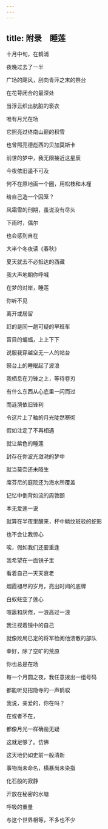 ```yaml
---
---
---
```

title: 附录　睡莲
---




十月中旬，在鹤浦

夜晚过去了一半

广场的飓风，刮向青萍之末的祭台

在花萼闭合的最深处

当浮云织出肮脏的亵衣

唯有月光在场

它照亮过终南山巅的积雪

也曾照亮德彪西的贝加莫斯卡

前世的梦中，我无限接近这星辰

今夜依旧遥不可及

何不在原地画一个圈，用松枝和木槿

给自己造一个囚笼？

风霜雪的刑期，虽说没有尽头

下雨时，偶尔

也会感到自在

大半个冬夜读《春秋》

夏天就去不必抵达的西藏

我大声地朝你呼喊

在梦的对岸，睡莲

你听不见

离开或居留

赶的是同一趟可疑的早班车

盲目的蝙蝠，上上下下

说服我穿越空无一人的站台

祭台上的睡眠起了波浪

我栖息在刀锋之上，等待卷刃

有什么东西从心底里一闪而过

而涟漪依旧锋利

令这片上了釉的月光陡然寒彻

假如注定了不再相遇

就让紫色的睡莲

封存在你波光潋滟的梦中

就当莫奈还未降生

席芬尼的庭院还为海水所覆盖

记忆中倒背如流的周敦颐

本无爱莲一说

就算在半夜里醒来，杯中鳞纹斑驳的蛇影

也不会让我惊心

唉，假如我们还要重逢

我希望在一面镜子里

看着自己一天天衰老

烟霞褪尽的岁月，亮出时间的底牌

白蚁蛀空了莲心

喧嚣和厌倦，一浪高过一浪

我注视着镜中的自己

就像败局已定的将军检阅他溃散的部队

幸好，除了空旷的荒原

你也总是在场

每一个月圆之夜，我任意拨出一组号码

都能听见招隐寺的一声鹤唳

我说，亲爱的，你在吗？

在或者不在，

都像月光一样确凿无疑

这就足够了。仿佛

这天地仍如史前一般清新

事物尚未命名，横暴尚未染指

化石般的寂静

开放在秘密的水塘

呼吸的重量

与这个世界相等，不多也不少